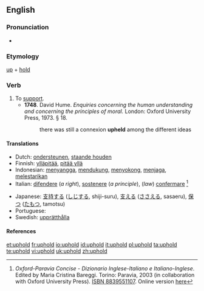 ==English==

===Pronunciation===
*{{IPA|/ˌʌpˈhold/}}

===Etymology===
[[up]] + [[hold]]

===Verb===
{{en-verb|upholds|upholding|upheld|upheld}}

# To [[support]].
#* '''1748'''.  David Hume.  ''Enquiries concerning the human understanding and concerning the principles of moral.'' London: Oxford University Press, 1973.  § 18.
#*: there was still a connexion '''upheld''' among the different ideas

====Translations====
{{trans-top|to support}}
*Dutch: [[ondersteunen]], [[staande houden]]
*Finnish: [[ylläpitää]], [[pitää yllä]]
*Indonesian: [[sangga|menyangga]], [[dukung|mendukung]], [[sokong|menyokong]], [[jaga|menjaga]], [[lestari|melestarikan]]
*Italian: [[difendere]] (''a right''), [[sostenere]] (''a principle''), (''law'') [[confermare]] <ref name=oxf-par>''Oxford-Paravia Concise - Dizionario Inglese-Italiano e Italiano-Inglese''. Edited by Maria Cristina Bareggi. Torino: Paravia, 2003 (in collaboration with Oxford University Press). [[w:Special:Booksources/8839551107|ISBN 8839551107]]. Online version [http://www.oxfordparavia.it/ here]</ref>
{{trans-mid}}
*Japanese: [[支持する]] ([[しじ]]する, shiji-suru), [[支える]] ([[ささえる]], sasaeru), [[保つ]] ([[たもつ]], tamotsu)
*Portuguese: {{t|pt|suportar}}
*Swedish: [[upprätthålla]]
{{trans-bottom}}

====References====
<references/>

[[et:uphold]]
[[fr:uphold]]
[[io:uphold]]
[[id:uphold]]
[[it:uphold]]
[[pl:uphold]]
[[ta:uphold]]
[[te:uphold]]
[[vi:uphold]]
[[uk:uphold]]
[[zh:uphold]]